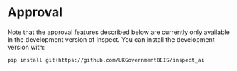 # Approval {#sec-approval}

::: {.callout-note apperance="simple:"}
Note that the approval features described below are currently only available in the development version of Inspect. You can install the development version with:
``` bash
pip install git+https://github.com/UKGovernmentBEIS/inspect_ai
```
:::

